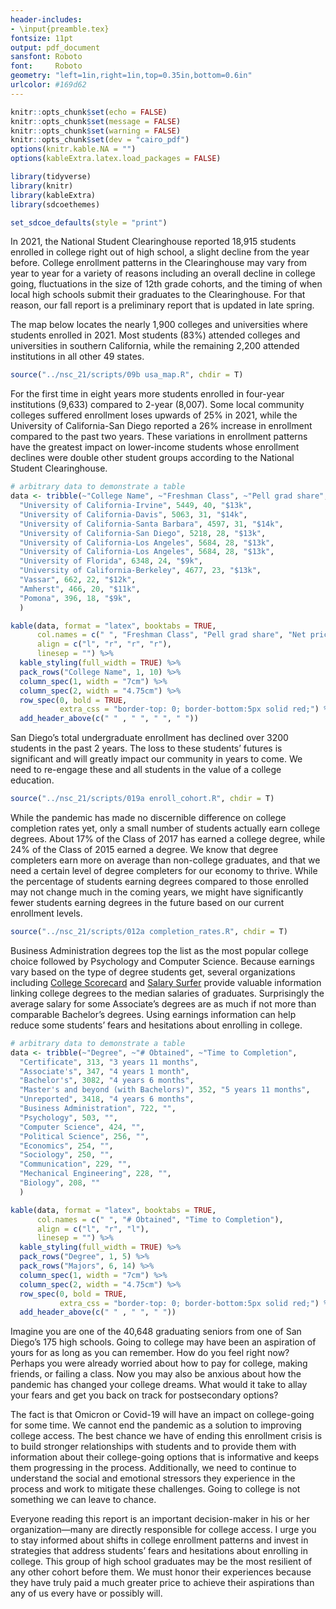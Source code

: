 ```yaml
---
header-includes:
- \input{preamble.tex}
fontsize: 11pt
output: pdf_document
sansfont: Roboto
font:     Roboto
geometry: "left=1in,right=1in,top=0.35in,bottom=0.6in"
urlcolor: #169d62
---
```


\raggedright

```r
knitr::opts_chunk$set(echo = FALSE)
knitr::opts_chunk$set(message = FALSE)
knitr::opts_chunk$set(warning = FALSE)
knitr::opts_chunk$set(dev = "cairo_pdf")
options(knitr.kable.NA = "")
options(kableExtra.latex.load_packages = FALSE)

library(tidyverse)
library(knitr)
library(kableExtra)
library(sdcoethemes)

set_sdcoe_defaults(style = "print")
```

\sdcoelogo{}

\vspace{5mm}
\sdcoetitle{Declines in College Enrollment Continue Unabated in 2021}
\sdcoeauthors{Shannon Coulter, Director of Research and Evaluation}

\vspace{5mm}
\begin{adjustwidth}{50pt}{50pt}
\lettrine[lines=3, lraise=0.2, nindent=0em, slope=0em]{H}igher education enrollment fell to its lowest levels in 2021. In San Diego, more than 5,250 fewer students opted in to college compared to five years ago. Such a decline poses a serious risk for many students, especially those students who rely on a college degree to become upwardly mobile. And yet, simply enrolling in college is no panacea to upward mobility, students must actually attain a college degree, which is no small feat given that fewer than 25 percent actually do. Because of these historic declines in enrollment, we face a monumental problem: We currently have fewer students in the pipeline to attain a college degree--potentially losing 1,000 degree earners from the Class of 2021 alone--and this problem has the potential to further erode a fundamental purpose of K-12 education, our higher education institutions, and our economy at large.

Decisions about attending college were challenging prior to the pandemic. Students often questioned their readiness for the rigor of college work and the financial costs. The pandemic has layered other concerns that make college-going decisions even more unstable for students. 

There is no doubt that many students need a college degree to attain their professional aspirations and to achieve economic mobility. San Diego also needs degree earners--the relationship between economic growth and educational attainment are undeniable. We need to act on these complex problems now and address them with long terms solutions, and in the short term, we must continue to improve our understanding of our college-going data and use this information to mitigate students' fears and hesitations about attaining a college degree.

We created this annual report for the purpose of increasing our understanding and decisions about college access and completion. Instead of relying on self-reported information about how many students go to college,  we use the National Student Clearinghouse's StudentTracker service, a nationwide source of college enrollment and degree data from over 3,600 colleges and universities. The StudentTracker data provides our community with a reasonably accurate representation of the number and percentage of students who enroll, persist, and complete college annually. This report helps guide our efforts to get our students back into college and keep our economic outlook bright.
\end{adjustwidth}

\contactinfo{}

\newpage{}
\newgeometry{left=1in,right=1in,top=1in,bottom=1.5in}

\sdcoeheadingone{College Enrollment}

In 2021, the National Student Clearinghouse reported 18,915 students enrolled in college right out of high school, a slight decline from the year before. College enrollment patterns in the Clearinghouse may vary from year to year for a variety of reasons including an overall decline in college going, fluctuations in the size of 12th grade cohorts, and the timing of when local high schools submit their graduates to the Clearinghouse. For that reason, our fall report is a preliminary report that is updated in late spring.

The map below locates the nearly 1,900 colleges and universities where students enrolled in 2021. Most students (83%) attended colleges and universities in southern California, while the remaining 2,200 attended institutions in all other 49 states. 

\sdcoefigurenumber{1}
\sdcoefiguretitle{While Most College Students Stay Close to Home, Graduates Enroll in Colleges and Universities Across the Country}

```r
source("../nsc_21/scripts/09b usa_map.R", chdir = T)
```
\sdcoesource{National Student Clearinghouse StudentTracker Report.}
\sdcoenote{We used geospatial data to identify the location of each college or university where graduates from the Class of 2021 enrolled. We mapped each student to his or her respective college or university, darker dot patterns represent areas where more students attend college.}

\newpage{}
\newgeometry{left=1in,right=1in,top=1in,bottom=1.5in}

\sdcoeheadingtwo{Top Ten Colleges and Universities Attended}

For the first time in eight years more students enrolled in four-year institutions (9,633) compared to 2-year (8,007). Some local community colleges suffered enrollment loses upwards of 25% in 2021, while the University of California-San Diego reported a 26% increase in enrollment compared to the past two years. These variations in enrollment patterns have the greatest impact on lower-income students whose enrollment declines were double other student groups according to the National Student Clearinghouse.

\vspace{3mm}
\sdcoetablenumber{1}
\sdcoetabletitle{More High School Graduates Opted for a Four-Year College Experience in 2021}
\sdcoetablesubtitle{Community colleges still have a big enrollment footprint in San Diego}

```r
# arbitrary data to demonstrate a table
data <- tribble(~"College Name", ~"Freshman Class", ~"Pell grad share", ~"Net price, middle-income",
  "University of California-Irvine", 5449, 40, "$13k",
  "University of California-Davis", 5063, 31, "$14k",
  "University of California-Santa Barbara", 4597, 31, "$14k",
  "University of California-San Diego", 5218, 28, "$13k",
  "University of California-Los Angeles", 5684, 28, "$13k",
  "University of California-Los Angeles", 5684, 28, "$13k",
  "University of Florida", 6348, 24, "$9k",
  "University of California-Berkeley", 4677, 23, "$13k",
  "Vassar", 662, 22, "$12k",
  "Amherst", 466, 20, "$11k",
  "Pomona", 396, 18, "$9k",
  )

kable(data, format = "latex", booktabs = TRUE,
      col.names = c(" ", "Freshman Class", "Pell grad share", "Net price, middle-income"),
      align = c("l", "r", "r", "r"),
      linesep = "") %>%
  kable_styling(full_width = TRUE) %>%
  pack_rows("College Name", 1, 10) %>%
  column_spec(1, width = "7cm") %>%
  column_spec(2, width = "4.75cm") %>%
  row_spec(0, bold = TRUE,
           extra_css = "border-top: 0; border-bottom:5px solid red;") %>%
  add_header_above(c(" " , " ", " ", " "))
```
\sdcoesource{National Student Clearinghouse StudentTracker Report.}

\newpage{}
\newgeometry{left=1in,right=1in,top=1in,bottom=1.5in}

\sdcoeheadingtwo{College Enrollment by Cohort}

San Diego's total undergraduate enrollment has declined over 3200 students in the past 2 years. The loss to these students' futures is significant and will greatly impact our community in years to come. We need to re-engage these and all students in the value of a college education.

\sdcoefigurenumber{2}
\sdcoefiguretitle{Early Enrollment Figures Show Another Steep Decline in College-Going}
\vspace{3mm}

```r
source("../nsc_21/scripts/019a enroll_cohort.R", chdir = T)
```
\sdcoesource{National Student Clearinghouse StudentTracker Report.}
\sdcoenote{We calculated enrollment numbers for each graduating cohort using data provided by the National Student Clearinghouse. The Clearinghouse data file supplies informatin on whether a student enrolled in college or not with a 93 percent matching rate.}


\newpage{}
\newgeometry{left=1in,right=1in,top=1in,bottom=1.5in}

\sdcoeheadingone{Completion}

While the pandemic has made no discernible difference on college completion rates yet, only a  small number of students actually earn college degrees. About 17% of the Class of 2017 has earned a college degree, while 24% of the Class of 2015 earned a degree. We know that degree completers earn more on average than non-college graduates, and that we need a certain level of degree completers for our economy to thrive. While the percentage of students earning degrees compared to those enrolled may not change much in the coming years, we might have significantly fewer students earning degrees in the future based on our current enrollment levels.

\sdcoefigurenumber{4}
\sdcoefiguretitle{Only 1 in 4 San Diego Students Earn a College Degree}
\sdcoefiguresubtitle{The percentange of students completing degrees in four and six years remains low}
```r
source("../nsc_21/scripts/012a completion_rates.R", chdir = T)
```
\sdcoesource{National Student Clearinghouse StudentTracker Report.}
\sdcoenote{Colleges report graduation rates many different ways. We calculated graduation rates by cohort or year of high school graduation. The 2015 cohort represents the 6-year graduation cohort and the data point reflects the percentage of students from that cohort who earned a degree.}

\newpage{}
\newgeometry{left=1in,right=1in,top=1in,bottom=1.5in}

\sdcoeheadingtwo{Degrees Earned}

Business Administration degrees top the list as the most popular college choice followed by Psychology and Computer Science. Because earnings vary based on the type of degree students get, several organizations including [College Scorecard](https://collegescorecard.ed.gov/) and [Salary Surfer](https://salarysurfer.cccco.edu/SalarySurfer.aspx) provide valuable information linking college degrees to the median salaries of graduates. Surprisingly the average salary for some Associate's degrees are as much if not more than comparable Bachelor's degrees. Using earnings information can help reduce some students' fears and hesitations about enrolling in college.

\sdcoetablenumber{2}
\sdcoetabletitle{2014 Graduates Earned Over 7500 Degrees}
\sdcoetablesubtitle{Many students earn two-year degrees in same time some students earn four-year degrees}

```r
# arbitrary data to demonstrate a table
data <- tribble(~"Degree", ~"# Obtained", ~"Time to Completion",
  "Certificate", 313, "3 years 11 months",
  "Associate's", 347, "4 years 1 month",
  "Bachelor's", 3082, "4 years 6 months",
  "Master's and beyond (with Bachelors)", 352, "5 years 11 months",
  "Unreported", 3418, "4 years 6 months",
  "Business Administration", 722, "",
  "Psychology", 503, "",
  "Computer Science", 424, "",
  "Political Science", 256, "",
  "Economics", 254, "",
  "Sociology", 250, "",
  "Communication", 229, "",
  "Mechanical Engineering", 228, "",
  "Biology", 208, ""
  )

kable(data, format = "latex", booktabs = TRUE,
      col.names = c(" ", "# Obtained", "Time to Completion"),
      align = c("l", "r", "l"),
      linesep = "") %>%
  kable_styling(full_width = TRUE) %>%
  pack_rows("Degree", 1, 5) %>%
  pack_rows("Majors", 6, 14) %>%
  column_spec(1, width = "7cm") %>%
  column_spec(2, width = "4.75cm") %>%
  row_spec(0, bold = TRUE,
           extra_css = "border-top: 0; border-bottom:5px solid red;") %>%
  add_header_above(c(" " , " ", " "))
```
\sdcoesource{National Student Clearinghouse StudentTracker Report.}
\sdcoenote{We calculated degree information and time to degree from the National Student Clearinghouse StudentTracker report using the Class of 2014. Many colleges and universities choose not to report degree titles or degree majors opting instead to report a graduation date only. For those students, we have identified their degree as "unreported."}

\newpage{}
\newgeometry{left=1in,right=1in,top=1in,bottom=1.5in}

\sdcoeheadingone{Final Thoughts}

Imagine you are one of the 40,648 graduating seniors from one of San Diego's 175 high schools. Going to college may have been an aspiration of yours for as long as you can remember. How do you feel right now? Perhaps you were already worried about how to pay for college, making friends, or failing a class. Now you may also be anxious about how the pandemic has changed your college dreams. What would it take to allay your fears and get you back on track for postsecondary options?

The fact is that Omicron or Covid-19 will have an impact on college-going for some time. We cannot end the pandemic as a solution to improving college access. The best chance we have of ending this enrollment crisis is to build stronger relationships with students and to provide them with information about their college-going options that is informative and keeps them progressing in the process. Additionally, we need to continue to understand the social and emotional stressors they experience in the process and  work to mitigate these challenges. Going to college is not something we can leave to chance. 

Everyone reading this report is an important decision-maker in his or her organization—many are directly responsible for college access. I urge you to stay informed about shifts in college enrollment patterns and invest in strategies that address students' fears and hesitations about enrolling in college. This group of high school graduates may be the most resilient of any other cohort before them. We must honor their experiences because they have truly paid a much greater price to achieve their aspirations than any of us every have or possibly will.


\sdcoeboilerplate{SDCOE's Assessment, Accountability, and Evaluation Department}{January}{2022}

